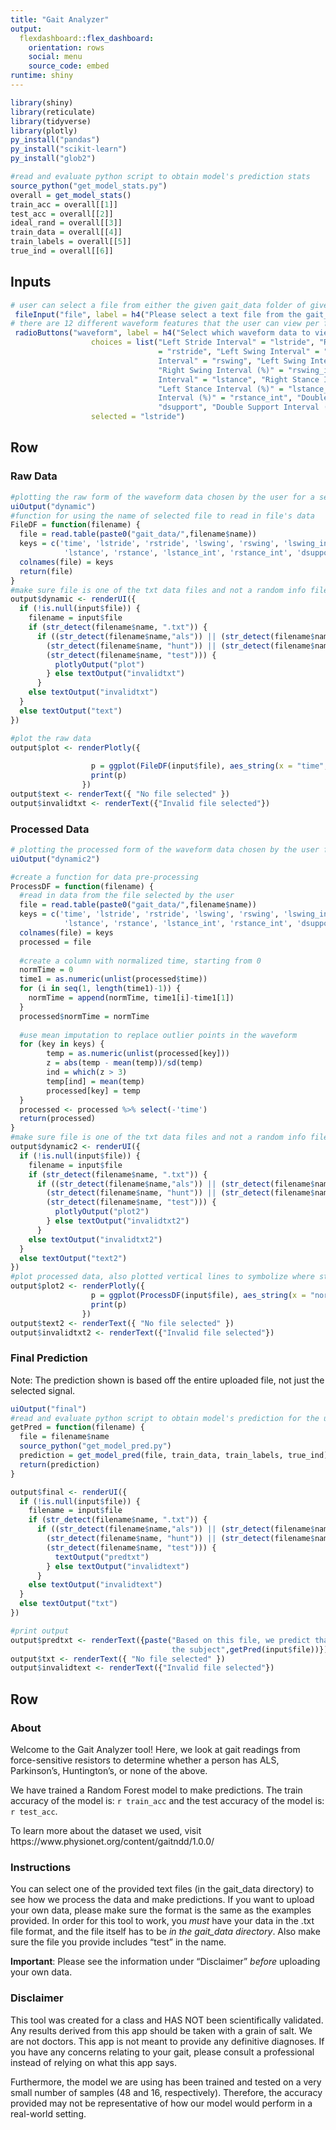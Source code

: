 ```yaml
---
title: "Gait Analyzer"
output: 
  flexdashboard::flex_dashboard:
    orientation: rows
    social: menu
    source_code: embed 
runtime: shiny
---
```


```r
library(shiny)
library(reticulate)
library(tidyverse)
library(plotly)
py_install("pandas")
py_install("scikit-learn")
py_install("glob2")
```

```r
#read and evaluate python script to obtain model's prediction stats
source_python("get_model_stats.py")
overall = get_model_stats()
train_acc = overall[[1]]
test_acc = overall[[2]]
ideal_rand = overall[[3]]
train_data = overall[[4]]
train_labels = overall[[5]]
true_ind = overall[[6]]
```

Inputs {.sidebar}
-----------------------------------------------------------------------

```r

# user can select a file from either the given gait_data folder of given data, or their own data
 fileInput("file", label = h4("Please select a text file from the gait_data directory"))
# there are 12 different waveform features that the user can view per file, here they select which one they are interested in viewing 
 radioButtons("waveform", label = h4("Select which waveform data to view"), 
                  choices = list("Left Stride Interval" = "lstride", "Right Stride Interval" 
                                 = "rstride", "Left Swing Interval" = "lswing", "Right Swing
                                 Interval" = "rswing", "Left Swing Interval (%)" = "lswing_int",
                                 "Right Swing Interval (%)" = "rswing_int", "Left Stance
                                 Interval" = "lstance", "Right Stance Interval" = "rstance",
                                 "Left Stance Interval (%)" = "lstance_int", "Right Stance 
                                 Interval (%)" = "rstance_int", "Double Support Interval" = 
                                 "dsupport", "Double Support Interval (%)" = "dsupport_int"), 
                  selected = "lstride")
```

Row {data-height=700, .tabset}
-----------------------------------------------------------------------

### Raw Data

```r
#plotting the raw form of the waveform data chosen by the user for a selected gait time series data file
uiOutput("dynamic")
#function for using the name of selected file to read in file's data
FileDF = function(filename) {
  file = read.table(paste0("gait_data/",filename$name))
  keys = c('time', 'lstride', 'rstride', 'lswing', 'rswing', 'lswing_int', 'rswing_int',
            'lstance', 'rstance', 'lstance_int', 'rstance_int', 'dsupport', 'dsupport_int')
  colnames(file) = keys
  return(file)
}
#make sure file is one of the txt data files and not a random info file, if not give an invalid txt output
output$dynamic <- renderUI({
  if (!is.null(input$file)) {
    filename = input$file
    if (str_detect(filename$name, ".txt")) {
      if ((str_detect(filename$name,"als")) || (str_detect(filename$name, "park")) ||
        (str_detect(filename$name, "hunt")) || (str_detect(filename$name, "control")) ||
        (str_detect(filename$name, "test"))) {
          plotlyOutput("plot")
        } else textOutput("invalidtxt")
      }
    else textOutput("invalidtxt")
  }
  else textOutput("text")
})

#plot the raw data
output$plot <- renderPlotly({
  
                  p = ggplot(FileDF(input$file), aes_string(x = "time", y = input$waveform)) + xlab("Time (sec)") + geom_line() 
                  print(p)
                })
output$text <- renderText({ "No file selected" })
output$invalidtxt <- renderText({"Invalid file selected"})

```

### Processed Data

```r
# plotting the processed form of the waveform data chosen by the user for a selected gait time series data file
uiOutput("dynamic2")

#create a function for data pre-processing 
ProcessDF = function(filename) {
  #read in data from the file selected by the user
  file = read.table(paste0("gait_data/",filename$name))
  keys = c('time', 'lstride', 'rstride', 'lswing', 'rswing', 'lswing_int', 'rswing_int',
            'lstance', 'rstance', 'lstance_int', 'rstance_int', 'dsupport', 'dsupport_int')
  colnames(file) = keys
  processed = file
  
  #create a column with normalized time, starting from 0
  normTime = 0
  time1 = as.numeric(unlist(processed$time))
  for (i in seq(1, length(time1)-1)) {
    normTime = append(normTime, time1[i]-time1[1])
  } 
  processed$normTime = normTime
  
  #use mean imputation to replace outlier points in the waveform
  for (key in keys) {
        temp = as.numeric(unlist(processed[key]))
        z = abs(temp - mean(temp))/sd(temp)
        ind = which(z > 3)
        temp[ind] = mean(temp)
        processed[key] = temp
  }
  processed <- processed %>% select(-'time')
  return(processed)
}
#make sure file is one of the txt data files and not a random info file, if not give an invalid txt output
output$dynamic2 <- renderUI({
  if (!is.null(input$file)) {
    filename = input$file
    if (str_detect(filename$name, ".txt")) {
      if ((str_detect(filename$name,"als")) || (str_detect(filename$name, "park")) ||
        (str_detect(filename$name, "hunt")) || (str_detect(filename$name, "control")) ||
        (str_detect(filename$name, "test"))) {
          plotlyOutput("plot2")
        } else textOutput("invalidtxt2")
      }
    else textOutput("invalidtxt2")
  }
  else textOutput("text2")
})
#plot processed data, also plotted vertical lines to symbolize where statistical features were calculated for each 30 second time zone. 
output$plot2 <- renderPlotly({
                  p = ggplot(ProcessDF(input$file), aes_string(x = "normTime", y = input$waveform)) + geom_line() + xlab("Normalized Time (sec)") + geom_vline(xintercept =  c(0, 30, 60, 90, 120, 150, 180, 210, 240, 270, 300), color = "blue", linetype = "dashed") 
                  print(p)
                })
output$text2 <- renderText({ "No file selected" })
output$invalidtxt2 <- renderText({"Invalid file selected"})

```

### Final Prediction

Note: The prediction shown is based off the entire uploaded file, not just the selected signal.

```r

uiOutput("final")
#read and evaluate python script to obtain model's prediction for the uploaded data
getPred = function(filename) {
  file = filename$name
  source_python("get_model_pred.py")
  prediction = get_model_pred(file, train_data, train_labels, true_ind)
  return(prediction)
}

output$final <- renderUI({
  if (!is.null(input$file)) {
    filename = input$file
    if (str_detect(filename$name, ".txt")) {
      if ((str_detect(filename$name,"als")) || (str_detect(filename$name, "park")) ||
        (str_detect(filename$name, "hunt")) || (str_detect(filename$name, "control")) ||
        (str_detect(filename$name, "test"))) {
          textOutput("predtxt")
        } else textOutput("invalidtext")
      }
    else textOutput("invalidtext")
  }
  else textOutput("txt")
})

#print output 
output$predtxt <- renderText({paste("Based on this file, we predict that
                                    the subject",getPred(input$file))})
output$txt <- renderText({ "No file selected" })
output$invalidtext <- renderText({"Invalid file selected"})

```

Row {data-height=300, .tabset}
-----------------------------------------------------------------------

### About

Welcome to the Gait Analyzer tool! Here, we look at gait readings from force-sensitive resistors to determine whether a person has ALS, Parkinson's, Huntington's, or none of the above. 

We have trained a Random Forest model to make predictions. The train accuracy of the model is: `r train_acc` and the test accuracy of the model is: `r test_acc`. 

To learn more about the dataset we used, visit https://www.physionet.org/content/gaitndd/1.0.0/ 

### Instructions

You can select one of the provided text files (in the gait_data directory) to see how we process the data and make predictions. If you want to upload your own data, please make sure the format is the same as the examples provided. In order for this tool to work, you *must* have your data in the .txt file format, and the file itself has to be *in the gait_data directory*. Also make sure the file you provide includes "test" in the name. 

**Important**: Please see the information under "Disclaimer" *before* uploading your own data. 

### Disclaimer

This tool was created for a class and HAS NOT been scientifically validated. Any results derived from this app should be taken with a grain of salt. We are not doctors. This app is not meant to provide any definitive diagnoses. If you have any concerns relating to your gait, please consult a professional instead of relying on what this app says. 

Furthermore, the model we are using has been trained and tested on a very small number of samples (48 and 16, respectively). Therefore, the accuracy provided may not be representative of how our model would perform in a real-world setting. 
